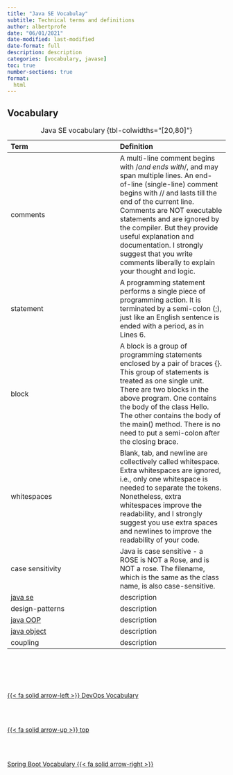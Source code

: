 ```yaml
---
title: "Java SE Vocabulay"
subtitle: Technical terms and definitions
author: albertprofe
date: "06/01/2021"
date-modified: last-modified
date-format: full
description: description
categories: [vocabulary, javase]
toc: true
number-sections: true
format:
  html
---
```


## Vocabulary 

| Term | Definition |
|:---|:---|
| comments | A multi-line comment begins with /*and ends with*/, and may span multiple lines. An end-of-line (single-line) comment begins with // and lasts till the end of the current line. Comments are NOT executable statements and are ignored by the compiler. But they provide useful explanation and documentation. I strongly suggest that you write comments liberally to explain your thought and logic. |
| statement | A programming statement performs a single piece of programming action. It is terminated by a semi-colon (;), just like an English sentence is ended with a period, as in Lines 6. |
| block |  A block is a group of programming statements enclosed by a pair of braces {}. This group of statements is treated as one single unit. There are two blocks in the above program. One contains the body of the class Hello. The other contains the body of the main() method. There is no need to put a semi-colon after the closing brace. |
| whitespaces | Blank, tab, and newline are collectively called whitespace. Extra whitespaces are ignored, i.e., only one whitespace is needed to separate the tokens. Nonetheless, extra whitespaces improve the readability, and I strongly suggest you use extra spaces and newlines to improve the readability of your code. |
| case sensitivity |  Java is case sensitive - a ROSE is NOT a Rose, and is NOT a rose. The filename, which is the same as the class name, is also case-sensitive. |
| [java se](/javase/se-what-basics)  | description |
| design-patterns | description |
| [java OOP](/javase/sse-what-principles) | description |
| [java object](/javase/se-concepts-objects) | description |
| coupling | description |

: Java SE vocabulary {tbl-colwidths="[20,80]"}

<!--- navLinks -->
<br><br>
<div class=row>
<br>
<div class='column left previous'>
<br>
[{{< fa solid arrow-left >}} DevOps Vocabulary](/vocabulary/vocab-devops.qmd)
<br>
</div>
<br>
<div class='column center'>
<br>
[{{< fa solid arrow-up >}} top](#top)
<br>
</div>
<br>
<div class='column right next'>
<br>
[Spring Boot Vocabulary {{< fa solid arrow-right >}}](/vocabulary/vocab-spring-boot.qmd)
<br>
</div>
<br>
</div>
